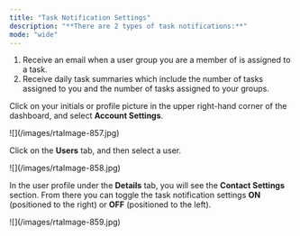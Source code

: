 ```yaml
---
title: "Task Notification Settings"
description: "**There are 2 types of task notifications:**"
mode: "wide"
---
```


1. Receive an email when a user group you are a member of is assigned to a task.
2. Receive daily task summaries which include the number of tasks assigned to you and the number of tasks assigned to your groups.

Click on your initials or profile picture in the upper right-hand corner of the dashboard, and select **Account Settings**.

<Frame>
  ![](/images/rtaImage-857.jpg)
</Frame>

Click on the **Users** tab, and then select a user.

<Frame>
  ![](/images/rtaImage-858.jpg)
</Frame>

In the user profile under the **Details** tab, you will see the **Contact Settings** section. From there you can toggle the task notification settings **ON** (positioned to the right) or **OFF** (positioned to the left).

<Frame>
  ![](/images/rtaImage-859.jpg)
</Frame>